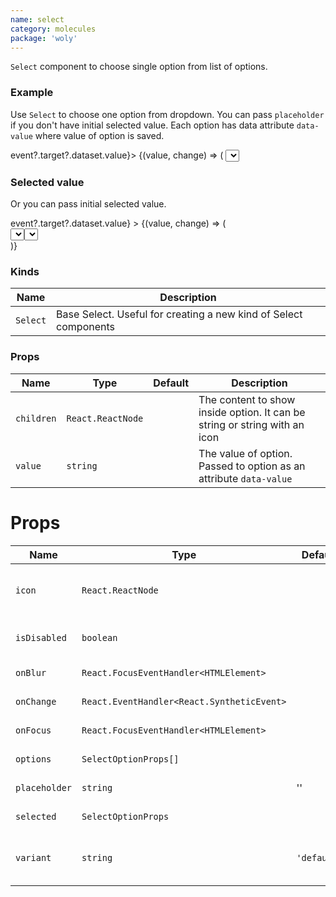 ```yaml
---
name: select
category: molecules
package: 'woly'
---
```



`Select` component to choose single option from list of options.

### Example

Use `Select` to choose one option from dropdown. You can pass `placeholder` if you don't have initial selected value.
Each option has data attribute `data-value` where value of option is saved.

<Playground size="S">
  <div style={{ height: '150px' }}>
    <StateEvent initial={null} change={(event) => event?.target?.dataset.value}>
      {(value, change) => (
        <Select
          icon={<ArrowDown />}
          onChange={change}
          options={[
            { children: 'Toyota', value: 'Toyota' },
            { children: 'Opel', value: 'Opel' },
            { children: 'BMW', value: 'BMW' },
          ]}
          placeholder="Choose an option"
          selected={value}
        />
      )}
    </StateEvent>
  </div>
</Playground>

### Selected value

Or you can pass initial selected value.

<Playground size="S">
  <div style={{ height: '150px' }}>
    <StateEvent
      initial="Cats"  
      change={(event) => event?.target?.dataset.value}
    >
      {(value, change) => (
        <div style={{ display: 'flex' }}>
          <Select
            icon={<ArrowDown />}
            onChange={change}
            options={[
              { children: 'Cats', value: 'Cats' },
              { children: 'Dogs', value: 'Dogs' },
              { children: 'Birds', value: 'Birds' },
            ]}
            selected={value}
            variant="secondary"
          />
          <div style={{ marginLeft: '10px' }}>
            <Select
              icon={<ArrowDown />}
              onChange={() => {}}
              options={[
                { children: 'Toyota', value: 'Toyota' },
                { children: 'Opel', value: 'Opel' },
                { children: 'BMW', value: 'BMW' },
              ]}
              selected="BMW"
              isDisabled
            />
          </div>
        </div>
      )}
    </StateEvent>

  </div>
</Playground>

### Kinds

| Name     | Description                                                      |
| -------- | ---------------------------------------------------------------- |
| `Select` | Base Select. Useful for creating a new kind of Select components |

### Props

| Name       | Type              | Default | Description                                                                |
| ---------- | ----------------- | ------- | -------------------------------------------------------------------------- |
| `children` | `React.ReactNode` |         | The content to show inside option. It can be string or string with an icon |
| `value`    | `string`          |         | The value of option. Passed to option as an attribute `data-value`         |

# Props

| Name          | Type                                       | Default     | Description                                   |
| ------------- | ------------------------------------------ | ----------- | --------------------------------------------- |
| `icon`        | `React.ReactNode`                          |             | Component to show on the right side of select |
| `isDisabled`  | `boolean`                                  |             | HTML disabled attribute                       |
| `onBlur`      | `React.FocusEventHandler<HTMLElement>`     |             | On blur event handler.                        |
| `onChange`    | `React.EventHandler<React.SyntheticEvent>` |             | On change event handler.                      |
| `onFocus`     | `React.FocusEventHandler<HTMLElement>`     |             | On focus event handler.                       |
| `options`     | `SelectOptionProps[]`                      |             | An array of select options                    |
| `placeholder` | `string`                                   | ''          | Placeholder for select                        |
| `selected`    | `SelectOptionProps`                        |             | Selected option                               |
| `variant`     | `string`                                   | `'default'` | Variant prop to style InputPassword component |

